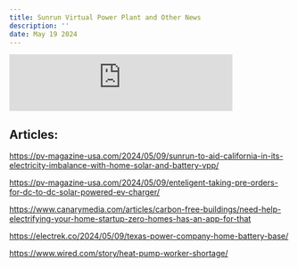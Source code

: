 ```yaml
---
title: Sunrun Virtual Power Plant and Other News
description: ''
date: May 19 2024
---
```


<iframe
  src="https://podcasters.spotify.com/pod/show/energy-transition-media/embed/episodes/Sunrun-Virtual-Power-Plant-and-Other-News-e2jj3uo/a-ab8s6pn"
  height="102px"
  width="400px"
  frameborder="0"
  scrolling="no"
></iframe>

## Articles:

https://pv-magazine-usa.com/2024/05/09/sunrun-to-aid-california-in-its-electricity-imbalance-with-home-solar-and-battery-vpp/

https://pv-magazine-usa.com/2024/05/09/enteligent-taking-pre-orders-for-dc-to-dc-solar-powered-ev-charger/

https://www.canarymedia.com/articles/carbon-free-buildings/need-help-electrifying-your-home-startup-zero-homes-has-an-app-for-that

https://electrek.co/2024/05/09/texas-power-company-home-battery-base/

https://www.wired.com/story/heat-pump-worker-shortage/
